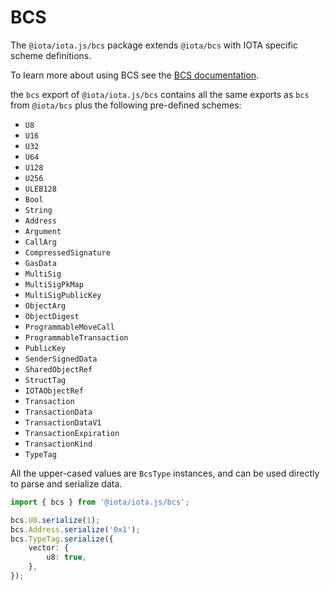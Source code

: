 # BCS

The `@iota/iota.js/bcs` package extends `@iota/bcs` with IOTA specific scheme definitions.

To learn more about using BCS see the [BCS documentation](/bcs).

the `bcs` export of `@iota/iota.js/bcs` contains all the same exports as `bcs` from `@iota/bcs`
plus the following pre-defined schemes:

- `U8`
- `U16`
- `U32`
- `U64`
- `U128`
- `U256`
- `ULEB128`
- `Bool`
- `String`
- `Address`
- `Argument`
- `CallArg`
- `CompressedSignature`
- `GasData`
- `MultiSig`
- `MultiSigPkMap`
- `MultiSigPublicKey`
- `ObjectArg`
- `ObjectDigest`
- `ProgrammableMoveCall`
- `ProgrammableTransaction`
- `PublicKey`
- `SenderSignedData`
- `SharedObjectRef`
- `StructTag`
- `IOTAObjectRef`
- `Transaction`
- `TransactionData`
- `TransactionDataV1`
- `TransactionExpiration`
- `TransactionKind`
- `TypeTag`

All the upper-cased values are `BcsType` instances, and can be used directly to parse and serialize
data.

```typescript
import { bcs } from '@iota/iota.js/bcs';

bcs.U8.serialize(1);
bcs.Address.serialize('0x1');
bcs.TypeTag.serialize({
	vector: {
		u8: true,
	},
});
```
